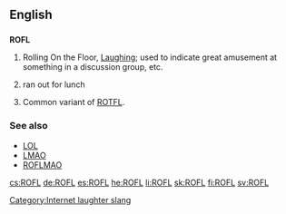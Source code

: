 ==English==

==={{initialism}}===
'''ROFL'''

# {{context|internet slang}} Rolling On the Floor, [[Laugh]]ing; used to indicate great amusement at something in a discussion group, etc.
# {{context|rare|dated}} ran out for lunch
# Common variant of [[ROTFL]].

===See also===
*[[LOL]]
*[[LMAO]]
*[[ROFLMAO]]

[[Category:Internet laughter slang]]

[[cs:ROFL]]
[[de:ROFL]]
[[es:ROFL]]
[[he:ROFL]]
[[li:ROFL]]
[[sk:ROFL]]
[[fi:ROFL]]
[[sv:ROFL]]